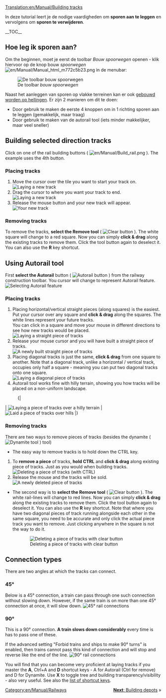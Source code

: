 [[Translation:en/Manual/Building tracks]]
{{en/Translation|origin= en/Manual/Building tracks
|from  = en
|to    = nl
|Percentage =5
}}

{{nl/Manual/Tutorial/Tutorial}}

<!-- for search bot mainly -->
In deze tutorial leert je de nodige vaardigheden om '''sporen aan te leggen''' en vervolgens om '''sporen te verwijderen'''.

__TOC__
==Hoe leg ik sporen aan?==

Om the beginnen, moet je eerst de toolbar ''Bouw spoorwegen'' openen - klik hiervoor op de knop bouw ''spoorwegen'' [[File:en/Manual/Manual html m772c5b23.png]] in de menubar:

[[File:en/Manual/Railroad Construction.png|none|frame|De toolbar ''bouw spoorwegen'']]

Naast het aanleggen van sporen op vlakke terreinen kan er ook [[nl/Archive/Manual/Settings/Bouwen op hellingen|gebouwd worden op hellingen]]. Er zijn 2 manieren om dit te doen:
* Door gebruik te maken de eerste 4 knoppen om in 1 richting sporen aan te leggen (gemakkelijk, maar traag)
* Door gebruik te maken van de autorail tool (iets minder makkelijker, maar veel sneller)

== Building selected direction tracks ==

Click on one of the rail building buttons ( [[File:en/Manual/Build rail.png]] ). The example uses the 4th button.

=== Placing tracks ===
#Move the cursor over the tile you want to start your track on.<br/>[[File:en/Manual/Laying track 1.png|none|frame|Laying a new track]]
#Drag the cursor to where you want your track to end.<br/>[[File:en/Manual/Laying track 2.png|none|frame|Laying a new track]]
#Release the mouse button and your new track will appear.<br/>[[File:en/Manual/Laying track 3.png|none|frame|Your new track]]

=== Removing tracks === 
To remove the tracks, '''select the Remove tool''' ( [[File:en/Manual/Toggle clear active.png|Clear button]] ). The white square will change to a red square. Now you can simply '''click & drag''' along the existing tracks to remove them. Click the tool button again to deselect it. You can also use the '''R''' key shortcut.

== Using Autorail tool ==
First '''select the Autorail''' button ( [[File:en/Manual/Build autorail.png|Autorail button]] ) from the railway construction toolbar. You cursor will change to represent Autorail feature.
[[File:en/Manual/AutorailTut1.png|none|frame|Selecting Autorail feature]]

=== Placing tracks ===
#Placing horizontal/vertical straight pieces (along squares) is the easiest. Put your cursor over any square and '''click & drag''' along the squares. The white lines represent your future tracks.<br/>You can click in a square and move your mouse in different directions to see how new tracks would be placed.<br/>[[File:en/Manual/AutorailTut2.png|none|frame|Laying a straight piece of tracks]]
#Release your mouse cursor and you will have built a straight piece of tracks.<br/>[[File:en/Manual/AutorailTut3.png|none|frame|A newly built straight piece of tracks]]
#Placing diagonal tracks is just the same, '''click & drag''' from one square to another. Note that a diagonal track, unlike a horizontal / vertical track, occupies only half a square - meaning you can put two diagonal tracks onto one square.<br/>[[File:en/Manual/AutorailTut4.png|none|frame|Laying a diagonal piece of tracks]]
#Autorail tool works fine with hilly terrain, showing you how tracks will be placed on a non-uniform landscape.
:{|
| [[File:en/Manual/AutorailTut5.png|none|frame|Laying a piece of tracks over a hilly terrain]]
| [[File:en/Manual/AutorailTut6.png|none|frame|Laid a piece of tracks over hills]]
|}
=== Removing tracks ===
There are two ways to remove pieces of tracks (besides the dynamite ( [[File:en/Manual/Clear title.png|Dynamite tool]] ) tool)

*The easy way to remove tracks is to hold down the CTRL key.

#To '''remove a piece''' of tracks, '''hold CTRL''' and '''click & drag''' along existing piece of tracks. Just as you would when building tracks.<br/>[[File:en/Manual/AutorailTut7.png|none|frame|Deleting a piece of tracks (with CTRL)]]
#Release the mouse and the tracks will be sold.<br/>[[File:en/Manual/AutorailTut8.png|none|frame|A newly deleted piece of tracks]]

*The second way is to '''select the Remove tool''' ( [[File:en/Manual/Toggle clear active.png|Clear button]] ). The white rail-lines will change to red lines. Now you can simply '''click & drag''' along the existing tracks to remove them. Click the tool button again to deselect it. You can also use the '''R''' key shortcut.  Note that where you have two diagonal pieces of track running alongside each other in the same square, you need to be accurate and only click the actual piece track you want to remove.  Just clicking anywhere in the square is not the way to do it.
:[[File:en/Manual/AutorailTut11.png|none|frame|Deleting a piece of tracks with clear button]]

== Connection types ==
There are two angles at which the tracks can connect.

===45&#176;=== 
Below is a 45&#176; connection, a train can pass through one such connection without slowing down. However, if the same train is on more than one 45&#176; connection at once, it will slow down.
[[File:en/Manual/AutorailTut9.png|frame|none|45&#176; rail connections]]

===90&#176;===
This is a 90&#176; connection. '''A train slows down considerably''' every time is has to pass one of these.

If the advanced setting "Forbid trains and ships to make 90&#176; turns" is enabled, then trains cannot pass this kind of connection and will stop and reverse like the end of the line.
[[File:en/Manual/AutorailTut10.png|frame|none|90&#176; rail connections]]

You will find that you can become very proficient at laying tracks if you master the '''A''', Ctrl+A and '''D''' shortcut keys - A for Autorail (Ctrl for remove) and D for Dynamite. Use '''X''' to toggle tree and building transparency/visibility - also very useful.  See also the [[en/Manual/Hotkeys|list of shortcut keys]].

<span style="float: right">[[en/Manual/Building depots|'''Next''': Building depots]] &raquo;</span>

[[Category:en/Manual/Railways]]